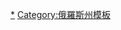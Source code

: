 {{navbox
|bodyclass=hlist
|name  = 新西伯利亞州行政區劃
|title = [[新西伯利亞州]]{{tsl|en|Administrative divisions of Novosibirsk Oblast|新西伯利亚州行政区划|行政区划}}
|above = 州府：[[新西伯利亞]]
|imageleft = [[File:Coat_of_arms_of_Novosibirsk_Oblast.png|40px|Coat of arms of Novosibirsk Oblast]]
|image = [[File:Flag of Novosibirsk oblast.svg|40px|Flag of Novosibirsk Oblast]]
|group1=区
|list1=
*[[巴甘區]]
*[[巴拉賓斯克區]]
*[[博洛特諾耶區]]
*[[恰內區]]
*[[切列帕諾沃區]]
*[[奇斯托奧焦爾諾耶區]]
*[[丘雷姆區]]
*[[多沃利諾耶區]]
*[[伊斯基季姆區]]
*[[卡拉蘇克區]]
*[[卡爾加特區]]
*[[科切尼奧沃區]]
*[[科奇基區]]
*[[科雷萬區]]
*[[克拉斯諾焦爾斯科耶區]]
*[[庫皮諾區]]
*[[古比雪夫区 (新西伯利亚州)|古比雪夫区]]
*[[克什托夫卡區]]
*[[馬斯利亞尼諾區]]
*[[莫什科沃區]]
*[[新西伯利亞區]]
*[[奧爾登斯科耶區]]
*[[謝韋爾諾耶區 (新西伯利亞州)|謝韋爾諾耶區]]
*[[蘇尊區]]
*[[韃靼斯克區]]
*[[托古欽區]]
*[[烏賓斯科耶區]]
*[[烏斯季塔爾卡區]]
*[[文格羅沃區]]
*[[茲德溫斯克區]]
|group2=城镇
|list2=
*[[巴拉賓斯克]]
*[[別爾茨克]]
*[[博洛特諾耶]]
*[[切列帕諾沃]]
*[[丘雷姆 (新西伯利亞州)|丘雷姆]]
*[[伊斯基季姆]]
*[[卡拉蘇克]]
*[[卡爾加特]]
*[[庫皮諾]]
*[[古比雪夫 (新西伯利亞州)|古比雪夫]]
*[[新西伯利亚]]
*[[鄂畢 (新西伯利亞州)|鄂畢]]
*[[韃靼斯克]]
*[[托古欽]]
|group3=[[市級鎮]]
|list3=
*[[恰内]]
*[[奇斯托奥焦尔诺耶]]
*[[奇克 (市级镇)|奇克]]
*[[多罗吉诺]]
*[[戈尔内 (新西伯利亚州)|戈尔内]]
*[[科切尼奥沃]]
*[[科利佐沃 (新西伯利亚州)|科利佐沃]]
*[[科雷万 (新西伯利亚州)|科雷万]]
*[[克拉斯诺鄂毕斯克]]
*[[克拉斯诺焦尔斯科耶]]
*[[利尼奥沃 (新西伯利亚州)|利尼奥沃]]
*[[马斯利亚尼诺]]
*[[莫什科沃 (新西伯利亚州)|莫什科沃]]
*[[奥尔登斯科耶]]
*[[波谢夫纳亚]]
*[[斯坦齐翁诺-奥亚申斯基]]
*[[苏尊]]
}}<noinclude>[[Category:新西伯利亞州城市|*]][[Category:俄羅斯州模板]]</noinclude>